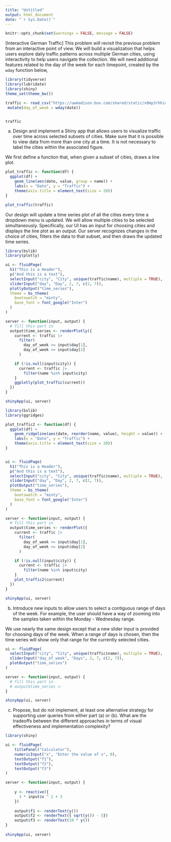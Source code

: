 ```yaml
---
title: "Untitled"
output: html_document
date: "`r Sys.Date()`"
---
```


```r
knitr::opts_chunk$set(warnings = FALSE, message = FALSE)
```


[Interactive German Traffic] This problem will revisit the previous problem
from an interactive point of view. We will build a visualization that helps
users explore daily traffic patterns across multiple German cities, using
interactivity to help users navigate the collection. We will need additional
features related to the day of the week for each timepoint, created by the
`wday` function below,

```r
library(tidyverse)
library(lubridate)
library(shiny)
theme_set(theme_bw())

traffic <- read_csv("https://uwmadison.box.com/shared/static/x0mp3rhhic78vufsxtgrwencchmghbdf.csv") |>
 mutate(day_of_week = wday(date))


traffic
```

a. Design and implement a Shiny app that allows users to visualize traffic
over time across selected subsets of cities. Make sure that it is possible
to view data from more than one city at a time. It is not necessary to label
the cities within the associated figure.

We first define a function that, when given a subset of cities, draws a line
plot.

```r
plot_traffic <- function(df) {
  ggplot(df) +
    geom_line(aes(date, value, group = name)) +
    labs(x = "Date", y = "Traffic") +
    theme(axis.title = element_text(size = 20))
}

plot_traffic(traffic)
```

Our design will update a time series plot of all the cities every time a
dropdown menu is updated. We will allow multiple cities to be selected
simultaneously. Specifically, our UI has an input for choosing cities and
displays the line plot as an output. Our server recognizes changes in the
choice of cities, filters the data to that subset, and then draws the updated
time series.
    
```r
library(bslib)
library(plotly)

ui <- fluidPage(
  h1("This is a Header"),
  p("And this is a text"),
  selectInput("city", "City", unique(traffic$name), multiple = TRUE),
  sliderInput("day", "Day", 2, 7, c(2, 7)),
  plotlyOutput("time_series"),
  theme = bs_theme(
    bootswatch = "minty",
    base_font = font_google("Inter")
  )
)

server <- function(input, output) {
  # fill this part in
  output$time_series <- renderPlotly({
    current <- traffic |>
      filter(
        day_of_week >= input$day[1],
        day_of_week <= input$day[2]
      )

    if (!is.null(input$city)) {
      current <- traffic |>
        filter(name %in% input$city)
    }
    ggplotly(plot_traffic(current))
  })
}

shinyApp(ui, server)
```
```r

library(bslib)
library(ggridges)

plot_traffic2 <- function(df) {
  ggplot(df) +
    geom_ridgeline(aes(date, reorder(name, value), height = value)) +
    labs(x = "Date", y = "Traffic") +
    theme(axis.title = element_text(size = 20))
}


ui <- fluidPage(
  h1("This is a Header"),
  p("And this is a text"),
  selectInput("city", "City", unique(traffic$name), multiple = TRUE),
  sliderInput("day", "Day", 2, 7, c(2, 7)),
  plotOutput("time_series"),
  theme = bs_theme(
    bootswatch = "minty",
    base_font = font_google("Inter")
  )
)

server <- function(input, output) {
  # fill this part in
  output$time_series <- renderPlot({
    current <- traffic |>
      filter(
        day_of_week >= input$day[1],
        day_of_week <= input$day[2]
      )

    if (!is.null(input$city)) {
      current <- traffic |>
        filter(name %in% input$city)
    }
    plot_traffic2(current)
  })
}

shinyApp(ui, server)

```

b. Introduce new inputs to allow users to select a contiguous range of days
of the week. For example, the user should have a way of zooming into the
samples taken within the Monday - Wednesday range.

We use nearly the same design except that a new slider input is provided for
choosing days of the week. When a range of days is chosen, then the time
series will show only that range for the currently selected cities.

```r
ui <- fluidPage(
  selectInput("city", "City", unique(traffic$name), multiple = TRUE),
  sliderInput("day_of_week", "Days", 2, 7, c(2, 7)),
  plotOutput("time_series")
)

server <- function(input, output) {
  # fill this part in
  # output$time_series <- 
}

shinyApp(ui, server)
```

c. Propose, but do not implement, at least one alternative strategy for
supporting user queries from either part (a) or (b). What are the tradeoffs
between the different approaches in terms of visual effectiveness and
implementation complexity?






```r
library(shiny)

ui <- fluidPage(
    titlePanel("Calculator"),
    numericInput("x", "Enter the value of x", 0),
    textOutput("f1"),
    textOutput("f2"),
    textOutput("f3")
)

server <- function(input, output) {
  
    y <- reactive({
      3 * input$x ^ 2 + 3
    })
  
    output$f1 <- renderText(y())
    output$f2 <- renderText({ sqrt(y()) - 5})
    output$f3 <- renderText(10 * y())
}
    
shinyApp(ui, server)
```